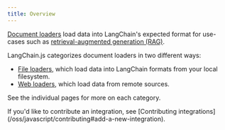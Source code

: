 ```yaml
---
title: Overview
---
```


[Document loaders](/oss/javascript/integrations/document_loaders) load data into LangChain's expected format for use-cases such as [retrieval-augmented generation (RAG)](/oss/javascript/langchain/rag).

LangChain.js categorizes document loaders in two different ways:

- [File loaders](/oss/javascript/integrations/document_loaders/file_loaders/), which load data into LangChain formats from your local filesystem.
- [Web loaders](/oss/javascript/integrations/document_loaders/web_loaders/), which load data from remote sources.

See the individual pages for more on each category.

<Info>
If you'd like to contribute an integration, see [Contributing integrations](/oss/javascript/contributing#add-a-new-integration).
</Info>
